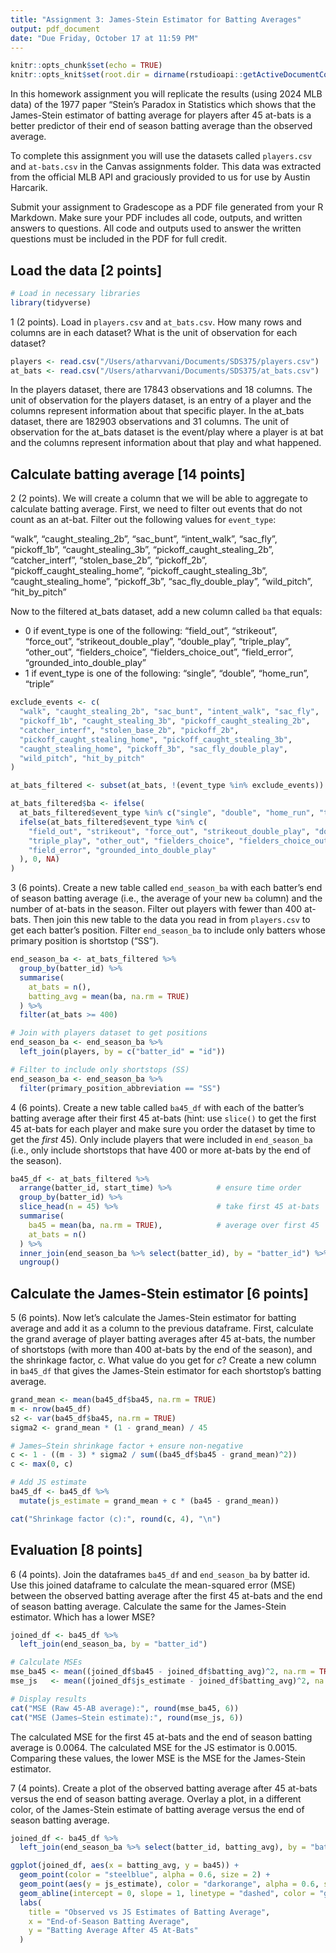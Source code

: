 ```yaml
---
title: "Assignment 3: James-Stein Estimator for Batting Averages"
output: pdf_document
date: "Due Friday, October 17 at 11:59 PM"
---
```


```r
knitr::opts_chunk$set(echo = TRUE)
knitr::opts_knit$set(root.dir = dirname(rstudioapi::getActiveDocumentContext()$path))
```
In this homework assignment you will replicate the results (using 2024 MLB data) of the 1977 paper "Stein's Paradox in Statistics which shows that the James-Stein estimator of batting average for players after 45 at-bats is a better predictor of their end of season batting average than the observed average.

To complete this assignment you will use the datasets called `players.csv` and `at-bats.csv` in the Canvas assignments folder. This data was extracted from the official MLB API and graciously provided to us for use by Austin Harcarik.

Submit your assignment to Gradescope as a PDF file generated from your R Markdown. Make sure your PDF includes all code, outputs, and written answers to questions. All code and outputs used to answer the written questions must be included in the PDF for full credit.

## Load the data [2 points]

```r
# Load in necessary libraries
library(tidyverse)
```

1 (2 points). Load in `players.csv` and `at_bats.csv`. How many rows and columns are in each dataset? What is the unit of observation for each dataset?

```r
players <- read.csv("/Users/atharvvani/Documents/SDS375/players.csv")
at_bats <- read.csv("/Users/atharvvani/Documents/SDS375/at_bats.csv")
```

In the players dataset, there are 17843 observations and 18 columns. The unit of observation for the players dataset, is an entry of a player and the columns represent information about that specific player. In the at_bats dataset, there are 182903 observations and 31 columns. The unit of observation for the at_bats dataset is the event/play where a player is at bat and the columns represent information about that play and what happened.

## Calculate batting average [14 points]

2 (2 points). We will create a column that we will be able to aggregate to calculate batting average. First, we need to filter out events that do not count as an at-bat. Filter out the following values for `event_type`:

"walk", "caught_stealing_2b", "sac_bunt", "intent_walk", "sac_fly", "pickoff_1b", "caught_stealing_3b", "pickoff_caught_stealing_2b", "catcher_interf", "stolen_base_2b", "pickoff_2b", "pickoff_caught_stealing_home", "pickoff_caught_stealing_3b", "caught_stealing_home", "pickoff_3b", "sac_fly_double_play", "wild_pitch", "hit_by_pitch"

Now to the filtered at_bats dataset, add a new column called `ba` that equals:

- 0 if event_type is one of the following: "field_out", "strikeout", "force_out", "strikeout_double_play", "double_play", "triple_play", "other_out", "fielders_choice", "fielders_choice_out", "field_error", "grounded_into_double_play"
- 1 if event_type is one of the following: "single", "double", "home_run", "triple"

```r
exclude_events <- c(
  "walk", "caught_stealing_2b", "sac_bunt", "intent_walk", "sac_fly",
  "pickoff_1b", "caught_stealing_3b", "pickoff_caught_stealing_2b",
  "catcher_interf", "stolen_base_2b", "pickoff_2b",
  "pickoff_caught_stealing_home", "pickoff_caught_stealing_3b",
  "caught_stealing_home", "pickoff_3b", "sac_fly_double_play",
  "wild_pitch", "hit_by_pitch"
)

at_bats_filtered <- subset(at_bats, !(event_type %in% exclude_events))

at_bats_filtered$ba <- ifelse(
  at_bats_filtered$event_type %in% c("single", "double", "home_run", "triple"), 1,
  ifelse(at_bats_filtered$event_type %in% c(
    "field_out", "strikeout", "force_out", "strikeout_double_play", "double_play",
    "triple_play", "other_out", "fielders_choice", "fielders_choice_out",
    "field_error", "grounded_into_double_play"
  ), 0, NA)
)
```

3 (6 points). Create a new table called `end_season_ba` with each batter's end of season batting average (i.e., the average of your new `ba` column) and the number of at-bats in the season. Filter out players with fewer than 400 at-bats. Then join this new table to the data you read in from `players.csv` to get each batter's position. Filter `end_season_ba` to include only batters whose primary position is shortstop ("SS").

```r
end_season_ba <- at_bats_filtered %>%
  group_by(batter_id) %>%
  summarise(
    at_bats = n(),
    batting_avg = mean(ba, na.rm = TRUE)
  ) %>%
  filter(at_bats >= 400)

# Join with players dataset to get positions
end_season_ba <- end_season_ba %>%
  left_join(players, by = c("batter_id" = "id"))

# Filter to include only shortstops (SS)
end_season_ba <- end_season_ba %>%
  filter(primary_position_abbreviation == "SS")
```

4 (6 points). Create a new table called `ba45_df` with each of the batter's batting average after their first 45 at-bats (hint: use `slice()` to get the first 45 at-bats for each player and make sure you order the dataset by time to get the *first* 45). Only include players that were included in `end_season_ba` (i.e., only include shortstops that have 400 or more at-bats by the end of the season). 

```r
ba45_df <- at_bats_filtered %>%
  arrange(batter_id, start_time) %>%          # ensure time order
  group_by(batter_id) %>%
  slice_head(n = 45) %>%                      # take first 45 at-bats
  summarise(
    ba45 = mean(ba, na.rm = TRUE),            # average over first 45
    at_bats = n()
  ) %>%
  inner_join(end_season_ba %>% select(batter_id), by = "batter_id") %>%
  ungroup()
```

## Calculate the James-Stein estimator [6 points]

5 (6 points). Now let's calculate the James-Stein estimator for batting average and add it as a column to the previous dataframe. First, calculate the grand average of player batting averages after 45 at-bats, the number of shortstops (with more than 400 at-bats by the end of the season), and the shrinkage factor, $c$. What value do you get for $c$? Create a new column in `ba45_df` that gives the James-Stein estimator for each shortstop's batting average.

```r
grand_mean <- mean(ba45_df$ba45, na.rm = TRUE)
m <- nrow(ba45_df)
s2 <- var(ba45_df$ba45, na.rm = TRUE)
sigma2 <- grand_mean * (1 - grand_mean) / 45

# James–Stein shrinkage factor + ensure non-negative
c <- 1 - ((m - 3) * sigma2 / sum((ba45_df$ba45 - grand_mean)^2))
c <- max(0, c)

# Add JS estimate
ba45_df <- ba45_df %>%
  mutate(js_estimate = grand_mean + c * (ba45 - grand_mean))

cat("Shrinkage factor (c):", round(c, 4), "\n")

```

## Evaluation [8 points]

6 (4 points). Join the dataframes `ba45_df` and `end_season_ba` by batter id. Use this joined dataframe to calculate the mean-squared error (MSE) between the observed batting average after the first 45 at-bats and the end of season batting average. Calculate the same for the James-Stein estimator. Which has a lower MSE?

```r
joined_df <- ba45_df %>%
  left_join(end_season_ba, by = "batter_id")

# Calculate MSEs
mse_ba45 <- mean((joined_df$ba45 - joined_df$batting_avg)^2, na.rm = TRUE)
mse_js   <- mean((joined_df$js_estimate - joined_df$batting_avg)^2, na.rm = TRUE)

# Display results
cat("MSE (Raw 45-AB average):", round(mse_ba45, 6))
cat("MSE (James–Stein estimate):", round(mse_js, 6))
```

The calculated MSE for the first 45 at-bats and the end of season batting average is 0.0064. The calculated MSE for the JS estimator is 0.0015. Comparing these values, the lower MSE is the MSE for the James-Stein estimator.

7 (4 points). Create a plot of the observed batting average after 45 at-bats versus the end of season batting average. Overlay a plot, in a different color, of the James-Stein estimate of batting average versus the end of season batting average.

```r
joined_df <- ba45_df %>%
  left_join(end_season_ba %>% select(batter_id, batting_avg), by = "batter_id")

ggplot(joined_df, aes(x = batting_avg, y = ba45)) +
  geom_point(color = "steelblue", alpha = 0.6, size = 2) +
  geom_point(aes(y = js_estimate), color = "darkorange", alpha = 0.6, size = 2) +
  geom_abline(intercept = 0, slope = 1, linetype = "dashed", color = "gray40") +
  labs(
    title = "Observed vs JS Estimates of Batting Average",
    x = "End-of-Season Batting Average",
    y = "Batting Average After 45 At-Bats"
  )
```

